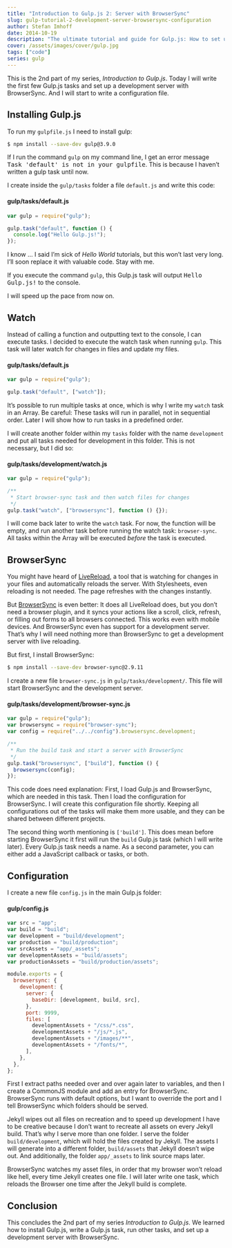 ```yaml
---
title: "Introduction to Gulp.js 2: Server with BrowserSync"
slug: gulp-tutorial-2-development-server-browsersync-configuration
author: Stefan Imhoff
date: 2014-10-19
description: "The ultimate tutorial and guide for Gulp.js: How to set up a development server with BrowserSync."
cover: /assets/images/cover/gulp.jpg
tags: ["code"]
series: gulp
---
```


This is the 2nd part of my series, _Introduction to Gulp.js_. Today I will write the first few Gulp.js tasks and set up a development server with BrowserSync. And I will start to write a configuration file.

## Installing Gulp.js

To run my `gulpfile.js` I need to install gulp:

```bash
$ npm install --save-dev gulp@3.9.0
```

If I run the command `gulp` on my command line, I get an error message <samp>Task 'default' is not in your gulpfile</samp>. This is because I haven’t written a gulp task until now.

I create inside the `gulp/tasks` folder a file `default.js` and write this code:

#### gulp/tasks/default.js

```javascript
var gulp = require("gulp");

gulp.task("default", function () {
  console.log("Hello Gulp.js!");
});
```

I know … I said I’m sick of _Hello World_ tutorials, but this won’t last very long. I’ll soon replace it with valuable code. Stay with me.

If you execute the command `gulp`, this Gulp.js task will output <samp>Hello Gulp.js!</samp> to the console.

I will speed up the pace from now on.

## Watch

Instead of calling a function and outputting text to the console, I can execute tasks. I decided to execute the watch task when running `gulp`. This task will later watch for changes in files and update my files.

#### gulp/tasks/default.js

```javascript
var gulp = require("gulp");

gulp.task("default", ["watch"]);
```

It’s possible to run multiple tasks at once, which is why I write my `watch` task in an Array. Be careful: These tasks will run in parallel, not in sequential order. Later I will show how to run tasks in a predefined order.

I will create another folder within my `tasks` folder with the name `development` and put all tasks needed for development in this folder. This is not necessary, but I did so:

#### gulp/tasks/development/watch.js

```javascript
var gulp = require("gulp");

/**
 * Start browser-sync task and then watch files for changes
 */
gulp.task("watch", ["browsersync"], function () {});
```

I will come back later to write the `watch` task. For now, the function will be empty, and run another task before running the watch task: `browser-sync`. All tasks within the Array will be executed _before_ the task is executed.

## BrowserSync

You might have heard of [LiveReload](http://livereload.com/), a tool that is watching for changes in your files and automatically reloads the server. With Stylesheets, even reloading is not needed. The page refreshes with the changes instantly.

But [BrowserSync](https://browsersync.io/) is even better: It does all LiveReload does, but you don’t need a browser plugin, and it syncs your actions like a scroll, click, refresh, or filling out forms to all browsers connected. This works even with mobile devices. And BrowserSync even has support for a development server. That’s why I will need nothing more than BrowserSync to get a development server with live reloading.

But first, I install BrowserSync:

```bash
$ npm install --save-dev browser-sync@2.9.11
```

I create a new file `browser-sync.js` in `gulp/tasks/development/`. This file will start BrowserSync and the development server.

#### gulp/tasks/development/browser-sync.js

```javascript
var gulp = require("gulp");
var browsersync = require("browser-sync");
var config = require("../../config").browsersync.development;

/**
 * Run the build task and start a server with BrowserSync
 */
gulp.task("browsersync", ["build"], function () {
  browsersync(config);
});
```

This code does need explanation: First, I load Gulp.js and BrowserSync, which are needed in this task. Then I load the configuration for BrowserSync. I will create this configuration file shortly. Keeping all configurations out of the tasks will make them more usable, and they can be shared between different projects.

The second thing worth mentioning is `['build']`. This does mean before starting BrowserSync it first will run the `build` Gulp.js task (which I will write later). Every Gulp.js task needs a name. As a second parameter, you can either add a JavaScript callback or tasks, or both.

## Configuration

I create a new file `config.js` in the main Gulp.js folder:

#### gulp/config.js

```javascript
var src = "app";
var build = "build";
var development = "build/development";
var production = "build/production";
var srcAssets = "app/_assets";
var developmentAssets = "build/assets";
var productionAssets = "build/production/assets";

module.exports = {
  browsersync: {
    development: {
      server: {
        baseDir: [development, build, src],
      },
      port: 9999,
      files: [
        developmentAssets + "/css/*.css",
        developmentAssets + "/js/*.js",
        developmentAssets + "/images/**",
        developmentAssets + "/fonts/*",
      ],
    },
  },
};
```

First I extract paths needed over and over again later to variables, and then I create a CommonJS module and add an entry for BrowserSync. BrowserSync runs with default options, but I want to override the port and I tell BrowserSync which folders should be served.

Jekyll wipes out all files on recreation and to speed up development I have to be creative because I don’t want to recreate all assets on every Jekyll build. That’s why I serve more than one folder. I serve the folder `build/development`, which will hold the files created by Jekyll. The assets I will generate into a different folder, `build/assets` that Jekyll doesn’t wipe out. And additionally, the folder `app/_assets` to link source maps later.

BrowserSync watches my asset files, in order that my browser won’t reload like hell, every time Jekyll creates one file. I will later write one task, which reloads the Browser one time after the Jekyll build is complete.

## Conclusion

This concludes the 2nd part of my series _Introduction to Gulp.js_. We learned how to install Gulp.js, write a Gulp.js task, run other tasks, and set up a development server with BrowserSync.

<Figure>
  <MoreLink href="https://github.com/kogakure/gulp-tutorial" text="View Source on GitHub" />
</Figure>
